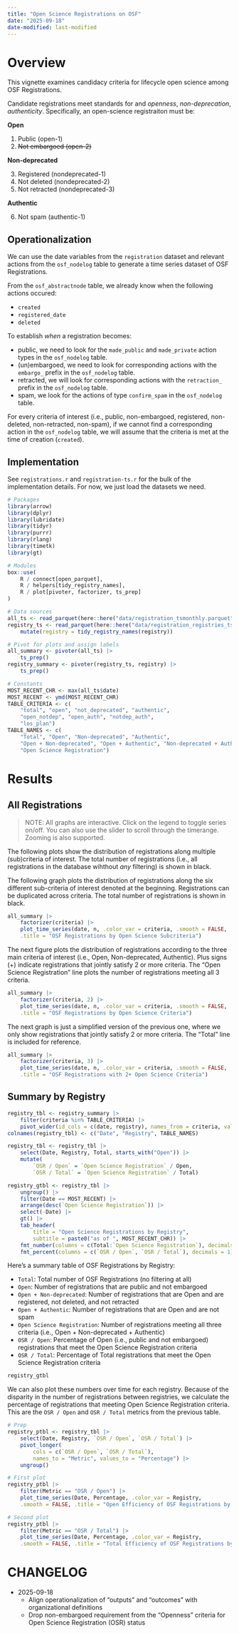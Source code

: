 ```yaml
---
title: "Open Science Registrations on OSF"
date: "2025-09-18"
date-modified: last-modified
---
```


# Overview
This vignette examines candidacy criteria for lifecycle open science among OSF Registrations.

Candidate registrations meet standards for and *openness*, *non-deprecation*, *authenticity*.  Specifically, an open-science registraiton must be:

**Open**

1. Public (open-1)
2. ~~Not embargoed (open-2)~~

**Non-deprecated**

3. Registered (nondeprecated-1)
4. Not deleted (nondeprecated-2)
5. Not retracted (nondeprecated-3)

**Authentic**

6. Not spam (authentic-1)

## Operationalization

We can use the date variables from the `registration` dataset and relevant actions from the `osf_nodelog` table to generate a time series dataset of OSF Registrations. 

From the `osf_abstractnode` table, we already know when the following actions occured:

- `created`
- `registered_date`
- `deleted`

To establish *when* a registration becomes: 

- public, we need to look for the `made_public` and `made_private` action types in the `osf_nodelog` table.  
- (un)embargoed, we need to look for corresponding actions with the `embargo_` prefix in the `osf_nodelog` table.
- retracted, we will look for corresponding actions with the `retraction_` prefix in the `osf_nodelog` table.
- spam, we look for the actions of type `confirm_spam` in the `osf_nodelog` table.

For every criteria of interest (i.e., public, non-embargoed, registered, non-deleted, non-retracted, non-spam), if we cannot find a corresponding action in the `osf_nodelog` table, we will assume that the criteria is met at the time of creation (`created`).

## Implementation

See `registrations.r` and `registration-ts.r` for the bulk of the implementation details.  For now, we just load the datasets we need.

```r
# Packages
library(arrow)
library(dplyr)
library(lubridate)
library(tidyr)
library(purrr)
library(rlang)
library(timetk)
library(gt)

# Modules
box::use(
    R / connect[open_parquet],
    R / helpers[tidy_registry_names],
    R / plot[pivoter, factorizer, ts_prep]
)

# Data sources
all_ts <- read_parquet(here::here("data/registration_tsmonthly.parquet"))
registry_ts <- read_parquet(here::here("data/registration_registries_tsmonthly.parquet")) |>
    mutate(registry = tidy_registry_names(registry))

# Pivot for plots and assign labels
all_summary <- pivoter(all_ts) |>
    ts_prep()
registry_summary <- pivoter(registry_ts, registry) |>
    ts_prep()

# Constants
MOST_RECENT_CHR <- max(all_ts$date)
MOST_RECENT <- ymd(MOST_RECENT_CHR)
TABLE_CRITERIA <- c(
    "total", "open", "not_deprecated", "authentic",
    "open_notdep", "open_auth", "notdep_auth",
    "los_plan")
TABLE_NAMES <- c(
    "Total", "Open", "Non-deprecated", "Authentic",
    "Open + Non-deprecated", "Open + Authentic", "Non-deprecated + Authentic",
    "Open Science Registration")
```


# Results

## All Registrations

> NOTE: All graphs are interactive.  Click on the legend to toggle series on/off.  You can also use the slider to scroll through the timerange.  Zooming is also supported.

The following plots show the distribution of registrations along multiple (sub)criteria of interest.  The total number of registrations (i.e., all registrations in the database wihthout *any* filtering) is shown in black.

The following graph plots the distribution of registrations along the six different sub-criteria of interest denoted at the beginning.  Registrations can be duplicated across criteria.  The total number of registrations is shown in black.

```r
all_summary |>
    factorizer(criteria) |>
    plot_time_series(date, n, .color_var = criteria, .smooth = FALSE,
    .title = "OSF Registrations by Open Science Subcriteria")
```


The next figure plots the distribution of registrations according to the three main criteria of interest (i.e., Open, Non-deprecated, Authentic).  Plus signs (+) indicate registrations that jointly satisfy 2 or more criteria.  The "Open Science Registration" line plots the number of registrations meeting all 3 criteria.

```r
all_summary |>
    factorizer(criteria, 2) |>
    plot_time_series(date, n, .color_var = criteria, .smooth = FALSE,
    .title = "OSF Registrations by Open Science Criteria")

```

The next graph is just a simplified version of the previous one, where we only show registrations that jointly satisfy 2 or more criteria.  The "Total" line is included for reference.

```r
all_summary |> 
    factorizer(criteria, 3) |>
    plot_time_series(date, n, .color_var = criteria, .smooth = FALSE,
    .title = "OSF Registrations with 2+ Open Science Criteria")
```



## Summary by Registry

```r
registry_tbl <- registry_summary |>
    filter(criteria %in% TABLE_CRITERIA) |>
    pivot_wider(id_cols = c(date, registry), names_from = criteria, values_from = n)
colnames(registry_tbl) <- c("Date", "Registry", TABLE_NAMES)

registry_tbl <- registry_tbl |>
    select(Date, Registry, Total, starts_with("Open")) |>
    mutate(
        `OSR / Open` = `Open Science Registration` / Open,
        `OSR / Total` = `Open Science Registration` / Total)

registry_gtbl <- registry_tbl |>
    ungroup() |>
    filter(Date == MOST_RECENT) |>
    arrange(desc(`Open Science Registration`)) |>
    select(-Date) |>
    gt() |>
    tab_header(
        title = "Open Science Registrations by Registry",
        subtitle = paste0("as of ", MOST_RECENT_CHR)) |>
    fmt_number(columns = c(Total:`Open Science Registration`), decimals = 0) |>
    fmt_percent(columns = c(`OSR / Open`, `OSR / Total`), decimals = 1) 
```


Here's a summary table of OSF Registrations by Registry:

- `Total`: Total number of OSF Registrations (no filtering at all)
- `Open`: Number of registrations that are public and not embargoed
- `Open + Non-deprecated`: Number of registrations that are Open and are registered, not deleted, and not retracted
- `Open + Authentic`: Number of registrations that are Open and are not spam
- `Open Science Registration`: Number of registrations meeting all three criteria (i.e., Open + Non-deprecated + Authentic)
- `OSR / Open`: Percentage of Open (i.e., public and not embargoed) registrations that meet the Open Science Registration criteria
- `OSR / Total`: Percentage of Total registrations that meet the Open Science Registration criteria

```r
registry_gtbl
```


We can also plot these numbers over time for each registry.  Because of the disparity in the number of registrations between registries, we calculate the percentage of registrations that meeting Open Science Registration criteria.  This are the `OSR / Open` and `OSR / Total` metrics from the previous table.

```r
# Prep
registry_ptbl <- registry_tbl |>
    select(Date, Registry, `OSR / Open`, `OSR / Total`) |>
    pivot_longer(
        cols = c(`OSR / Open`, `OSR / Total`),
        names_to = "Metric", values_to = "Percentage") |>
    ungroup()

# First plot
registry_ptbl |>
    filter(Metric == "OSR / Open") |>
    plot_time_series(Date, Percentage, .color_var = Registry,
    .smooth = FALSE, .title = "Open Efficiency of OSF Registrations by Registry")
```

```r
# Second plot
registry_ptbl |>
    filter(Metric == "OSR / Total") |>
    plot_time_series(Date, Percentage, .color_var = Registry,
    .smooth = FALSE, .title = "Total Efficiency of OSF Registrations by Registry")
```


# CHANGELOG
- 2025-09-18
    - Align operationalization of "outputs" and "outcomes" with organizational definitions
    - Drop non-embargoed requirement from the "Openness" criteria for Open Science Registration (OSR) status
